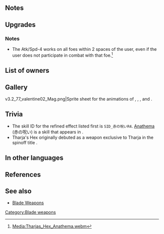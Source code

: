 {{SkillPage Tabs}}{{Weapon Infobox
|tagid=SID_サーリャの禁呪
|weaponType=Red Tome
|might=14
|range=2
|effect=Grants bonus to unit’s Atk = total bonuses on unit during combat.
|cost=400
|exclusive=1
|required=-
|userVersion1=Closed
|userVersion2=Open
|userVersion3=Gleam Closed
|userVersion4=Gleam Open
|statModifiers=0,14,0,0,0
|refinePaths=default
|refineSP=400
|refineMedals=500
|refineDews=200
|effectSkill1=Inflicts Atk/Spd-4 on foes within 2 spaces during combat.
|iconSkill1=Tharjas Hex W.png
|tagidExtraSkill1=呪
|SE=se_effect_sariya.wav
|properties=
}}
==Notes==
{{BonusesToAtk}}
==Upgrades==
{{Weapon Upgrade List}}
===Notes===
{{Combat reductions}}
*The Atk/Spd-4 works on all foes within 2 spaces of the user, even if the user does not participate in combat with that foe.<ref>[[Media:Tharjas_Hex_Anathema.webm]]</ref>
{{FoesCombatEffect|effect=combat reduction}}
==List of owners==
{{Skill Hero List}}
==Gallery==
<gallery>
v3.2_77_valentine02_Mag.png|Sprite sheet for the animations of {{PAGENAME}}, {{St|Blárblooms+}}, {{St|Gronnblooms+}}, {{St|Loyal Wreath+}} and {{St|Iris's Tome}}.
</gallery>
==Trivia==
* The skill ID for the refined effect listed first is <code>SID_赤の呪いR4</code>. [[fireemblemwiki:Anathema|Anathema]] (赤の呪い) is a skill that appears in {{FE|13}}.
* Tharja's Hex originally debuted as a weapon exclusive to Tharja in the spinoff title {{FE|W}}.
==In other languages==
{{OtherLanguages
|japanese=サーリャの禁呪
|german=Tharjas Fluch
|spanishEU=Maleficio Tharja
|spanishLA=Maleficio Tharja
|french=Maléfice (Tharja)
|italian=Sortilegio Tharja
|chineseTW=撒拉的禁咒
|portuguese=Feitiço de Tharja
}}
==References==
<references/>
==See also==
{{See also skills|cond=Description LIKE '%inflicts Atk/Spd-_ on foes%within _ spaces during combat%'|columns=3}}
* [[Blade Weapons]]
{{Weapons Navbox}}
[[Category:Blade weapons]]